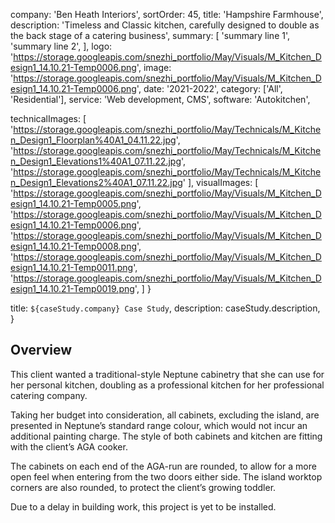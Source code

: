   company: 'Ben Heath Interiors',
  sortOrder: 45,
  title: 'Hampshire Farmhouse',
  description:
    'Timeless and Classic kitchen, carefully designed to double as the back stage of a catering business',
  summary: [
    'summary line 1',
    'summary line 2',
  ],
  logo: 'https://storage.googleapis.com/snezhi_portfolio/May/Visuals/M_Kitchen_Design1_14.10.21-Temp0006.png',
  image: 'https://storage.googleapis.com/snezhi_portfolio/May/Visuals/M_Kitchen_Design1_14.10.21-Temp0006.png',
  date: '2021-2022',
  category: ['All', 'Residential'],
  service: 'Web development, CMS',
  software: 'Autokitchen',

  technicalImages: [
    'https://storage.googleapis.com/snezhi_portfolio/May/Technicals/M_Kitchen_Design1_Floorplan%40A1_04.11.22.jpg',
    'https://storage.googleapis.com/snezhi_portfolio/May/Technicals/M_Kitchen_Design1_Elevations1%40A1_07.11.22.jpg',
    'https://storage.googleapis.com/snezhi_portfolio/May/Technicals/M_Kitchen_Design1_Elevations2%40A1_07.11.22.jpg'
  ],
  visualImages: [
    'https://storage.googleapis.com/snezhi_portfolio/May/Visuals/M_Kitchen_Design1_14.10.21-Temp0005.png',
    'https://storage.googleapis.com/snezhi_portfolio/May/Visuals/M_Kitchen_Design1_14.10.21-Temp0006.png',
    'https://storage.googleapis.com/snezhi_portfolio/May/Visuals/M_Kitchen_Design1_14.10.21-Temp0008.png',
    'https://storage.googleapis.com/snezhi_portfolio/May/Visuals/M_Kitchen_Design1_14.10.21-Temp0011.png',
    'https://storage.googleapis.com/snezhi_portfolio/May/Visuals/M_Kitchen_Design1_14.10.21-Temp0019.png',
  ]
}

  title: `${caseStudy.company} Case Study`,
  description: caseStudy.description,
}

## Overview

This client wanted a traditional-style Neptune cabinetry that she can use for her personal kitchen, doubling as a professional kitchen for her professional catering company.

Taking her budget into consideration, all cabinets, excluding the island, are presented in Neptune’s standard range colour, which would not incur an additional painting charge. The style of both cabinets and kitchen are fitting with the client’s AGA cooker.

The cabinets on each end of the AGA-run are rounded, to allow for a more open feel when entering from the two doors either side. The island worktop corners are also rounded, to protect the client’s growing toddler.

Due to a delay in building work, this project is yet to be installed.

